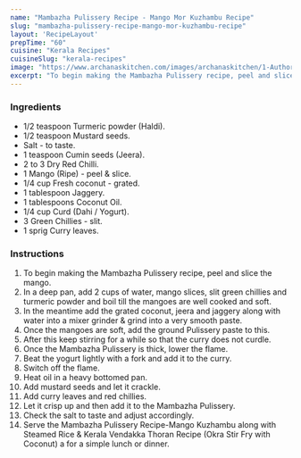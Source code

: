 ---
name: "Mambazha Pulissery Recipe - Mango Mor Kuzhambu Recipe"
slug: "mambazha-pulissery-recipe-mango-mor-kuzhambu-recipe"
layout: 'RecipeLayout'
prepTime: "60"
cuisine: "Kerala Recipes"
cuisineSlug: "kerala-recipes"
image: "https://www.archanaskitchen.com/images/archanaskitchen/1-Author/Madhuri_Aggarwal/Mambazha_Pulissery__Mango_Yogurt_Curry.jpg"
excerpt: "To begin making the Mambazha Pulissery recipe, peel and slice the mango"
---

### Ingredients

- 1/2 teaspoon Turmeric powder (Haldi).
- 1/2 teaspoon Mustard seeds.
- Salt - to taste.
- 1 teaspoon Cumin seeds (Jeera).
- 2 to 3 Dry Red Chilli.
- 1 Mango (Ripe) - peel & slice.
- 1/4 cup Fresh coconut - grated.
- 1 tablespoon Jaggery.
- 1 tablespoons Coconut Oil.
- 1/4 cup Curd (Dahi / Yogurt).
- 3 Green Chillies - slit.
- 1 sprig Curry leaves.

### Instructions

1. To begin making the Mambazha Pulissery recipe, peel and slice the mango.
1. In a deep pan, add 2 cups of water, mango slices, slit green chillies and turmeric powder and boil till the mangoes are well cooked and soft.
1. In the meantime add the grated coconut, jeera and jaggery along with water into a mixer grinder & grind into a very smooth paste.
1. Once the mangoes are soft, add the ground Pulissery paste to this.
1. After this keep stirring for a while so that the curry does not curdle.
1. Once the Mambazha Pulissery is thick, lower the flame.
1. Beat the yogurt lightly with a fork and add it to the curry.
1. Switch off the flame.
1. Heat oil in a heavy bottomed pan.
1. Add mustard seeds and let it crackle.
1. Add curry leaves and red chillies.
1. Let it crisp up and then add it to the Mambazha Pulissery.
1. Check the salt to taste and adjust accordingly.
1. Serve the Mambazha Pulissery Recipe-Mango Kuzhambu along with Steamed Rice & Kerala Vendakka Thoran Recipe (Okra Stir Fry with Coconut) a for a simple lunch or dinner.
